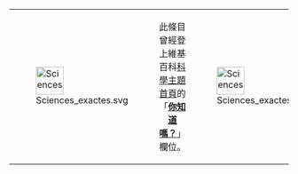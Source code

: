 {| class="messagebox standard-talk" style="font-size:95%;"
|[[File:Sciences exactes.svg|center|50px]]
|align="center"|此條目曾經登上維基百科[[Portal:科學|科學主題首頁]]的「'''[[Portal:科學/你知道吗|你知道嗎？]]'''」欄位。
|[[File:Sciences exactes.svg|center|50px]]
|}